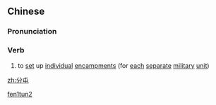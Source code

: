 ==Chinese==
{{zh-forms}}

===Pronunciation===
{{zh-pron
|m=fēntún
|cat=v
}}

===Verb===
{{zh-verb}}

# {{lb|zh|literary}} to [[set]] up [[individual]] [[encampment]]s (for [[each]] [[separate]] [[military]] [[unit]])

[[Category:Mandarin literary terms|fen1tun2]]

[[zh:分屯]]